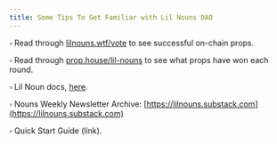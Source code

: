 ```yaml
---
title: Some Tips To Get Familiar with Lil Nouns DAO
---
```


▫ Read through [lilnouns.wtf/vote](http://www.lilnouns.wtf/vote) to see successful on-chain props.

▫ Read through [prop.house/lil-nouns](https://prop.house/lil-nouns) to see what props have won each round.

▫ Lil Noun docs, [here](https://lilnouns.notion.site/lilnouns/Explore-Lil-Nouns-db990658e6ab4cf19121b22642645032).

▫ Nouns Weekly Newsletter Archive: [https://lilnouns.substack.com](https://lilnouns.substack.com)

▫ Quick Start Guide (link).

